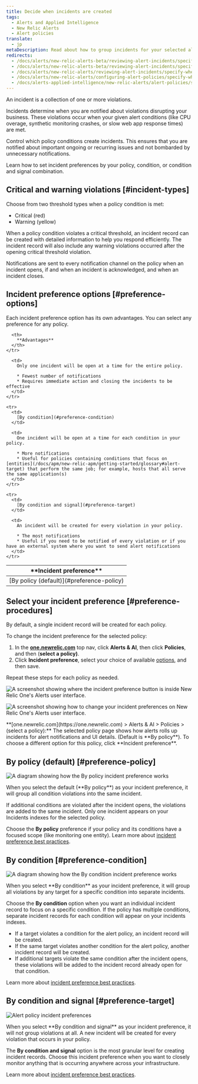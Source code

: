 ```yaml
---
title: Decide when incidents are created
tags:
  - Alerts and Applied Intelligence
  - New Relic Alerts
  - Alert policies
translate:
  - jp
metaDescription: Read about how to group incidents for your selected alert policy and select your incident preference. The default is "by policy."
redirects:
  - /docs/alerts/new-relic-alerts-beta/reviewing-alert-incidents/specifying-when-new-relic-creates-incidents
  - /docs/alerts/new-relic-alerts-beta/reviewing-alert-incidents/specify-when-new-relic-creates-incidents
  - /docs/alerts/new-relic-alerts/reviewing-alert-incidents/specify-when-new-relic-creates-incidents
  - /docs/alerts/new-relic-alerts/configuring-alert-policies/specify-when-new-relic-creates-incidents
  - /docs/alerts-applied-intelligence/new-relic-alerts/alert-policies/specify-when-alerts-creates-incidents
---
```







An incident is a collection of one or more violations.

Incidents determine when you are notified about violations disrupting your business. These violations occur when your given alert conditions (like CPU overage, synthetic monitoring crashes, or slow web app response times) are met.

Control which policy conditions create incidents. This ensures that you are notified about important ongoing or recurring issues and not bombarded by unnecessary notifications.

Learn how to set incident preferences by your policy, condition, or condition and signal combination.

## Critical and warning violations [#incident-types]

Choose from two threshold types when a policy condition is met:

* Critical (red)
* Warning (yellow)

When a policy condition violates a critical threshold, an incident record can be created with detailed information to help you respond efficiently. The incident record will also include any warning violations occurred after the opening critical threshold violation.

Notifications are sent to every notification channel on the policy when an incident opens, if and when an incident is acknowledged, and when an incident closes.

## Incident preference options [#preference-options]

Each incident preference option has its own advantages. You can select any preference for any policy.

<table>
  <thead>
    <tr>
      <th width={200}>
        **Incident preference**
      </th>

      <th>
        **Advantages**
      </th>
    </tr>
  </thead>

  <tbody>
    <tr>
      <td>
        [By policy (default)](#preference-policy)
      </td>

      <td>
        Only one incident will be open at a time for the entire policy.

        * Fewest number of notifications
        * Requires immediate action and closing the incidents to be effective
      </td>
    </tr>

    <tr>
      <td>
        [By condition](#preference-condition)
      </td>

      <td>
        One incident will be open at a time for each condition in your policy.

        * More notifications
        * Useful for policies containing conditions that focus on [entities](/docs/apm/new-relic-apm/getting-started/glossary#alert-target) that perform the same job; for example, hosts that all serve the same application(s)
      </td>
    </tr>

    <tr>
      <td>
        [By condition and signal](#preference-target)
      </td>

      <td>
        An incident will be created for every violation in your policy.

        * The most notifications
        * Useful if you need to be notified of every violation or if you have an external system where you want to send alert notifications
      </td>
    </tr>
  </tbody>
</table>

## Select your incident preference [#preference-procedures]

By default, a single incident record will be created for each policy.

To change the incident preference for the selected policy:

1. In the **[one.newrelic.com](https://one.newrelic.com/ "Link opens in a new window.")** top nav, click **Alerts & AI**, then click **Policies**, and then (**select a policy)**.
2. Click **Incident preference**, select your choice of available [options](#preference-options), and then save.

Repeat these steps for each policy as needed.

<img
  src={incidentPreferenceUi}
  title="A screenshot showing where the incident preference button is inside New Relic One's Alerts user interface."
  alt="A screenshot showing where the incident preference button is inside New Relic One's Alerts user interface."
/>

<img
  src={incidentPreferenceOptions}
  title="A screenshot showing how to change your incident preferences on New Relic One's Alerts user interface."
  alt="A screenshot showing how to change your incident preferences on New Relic One's Alerts user interface."
/>

<figcaption>
  **[one.newrelic.com](https://one.newrelic.com) > Alerts & AI > Policies > (select a policy):** The selected policy page shows how alerts rolls up incidents for alert notifications and UI details. (Default is **By policy**). To choose a different option for this policy, click **Incident preference**.
</figcaption>

## By policy (default) [#preference-policy]

<img
  src={byPolicy}
  title="A diagram showing how the By policy incident preference works"
  alt="A diagram showing how the By policy incident preference works"
/>

<figcaption>
  When you select the default (**By policy**) as your incident preference, it will group all condition violations into the same incident.
</figcaption>

If additional conditions are violated after the incident opens, the violations are added to the same incident. Only one incident appears on your Incidents indexes for the selected policy.

Choose the **By policy** preference if your policy and its conditions have a focused scope (like monitoring one entity). Learn more about [incident preference best practices](/docs/new-relic-solutions/best-practices-guides/alerts-applied-intelligence/alerts-best-practices/#incident-practices).

## By condition [#preference-condition]

<img
  src={byCondition}
  title="A diagram showing how the By condition incident preference works"
  alt="A diagram showing how the By condition incident preference works"
/>

<figcaption>
  When you select **By condition** as your incident preference, it will group all violations by any target for a specific condition into separate incidents.
</figcaption>

Choose the **By condition** option when you want an individual incident record to focus on a specific condition. If the policy has multiple conditions, separate incident records for each condition will appear on your incidents indexes.

* If a target violates a condition for the alert policy, an incident record will be created.
* If the same target violates another condition for the alert policy, another incident record will be created.
* If additional targets violate the same condition after the incident opens, these violations will be added to the incident record already open for that condition.

Learn more about [incident preference best practices](/docs/new-relic-solutions/best-practices-guides/alerts-applied-intelligence/alerts-best-practices/#incident-practices).

## By condition and signal [#preference-target]

<img
  src={bySignal}
  title="Alert policy incident preferences"
  alt="Alert policy incident preferences"
/>

<figcaption>
  When you select **By condition and signal** as your incident preference, it will not group violations at all. A new incident will be created for every violation that occurs in your policy.
</figcaption>

The **By condition and signal** option is the most granular level for creating incident records. Choose this incident preference when you want to closely monitor anything that is occurring anywhere across your infrastructure.

Learn more about [incident preference best practices](/docs/new-relic-solutions/best-practices-guides/alerts-applied-intelligence/alerts-best-practices/#incident-practices).
